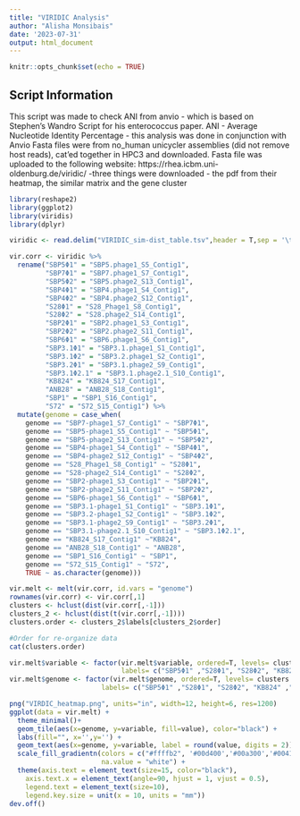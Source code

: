 ```yaml
---
title: "VIRIDIC Analysis"
author: "Alisha Monsibais"
date: '2023-07-31'
output: html_document
---
```


```r
knitr::opts_chunk$set(echo = TRUE)
```


## Script Information 
This script was made to check ANI from anvio - which is based on Stephen's Wandro Script for his enterococcus paper. 
ANI - Average Nucleotide Identity Percentage 
- this analysis was done in conjunction with Anvio
Fasta files were from no_human unicycler assemblies (did not remove host reads), cat'ed together in HPC3 and downloaded. Fasta file was uploaded to the following website: https://rhea.icbm.uni-oldenburg.de/viridic/
-three things were downloaded - the pdf from their heatmap, the similar matrix and the gene cluster

```r
library(reshape2)
library(ggplot2)
library(viridis)
library(dplyr)
```

```r
viridic <- read.delim("VIRIDIC_sim-dist_table.tsv",header = T,sep = '\t')
```


```r
vir.corr <- viridic %>%
  rename("SBP5Φ1" = "SBP5.phage1_S5_Contig1", 
         "SBP7Φ1" = "SBP7.phage1_S7_Contig1", 
         "SBP5Φ2" = "SBP5.phage2_S13_Contig1", 
         "SBP4Φ1" = "SBP4.phage1_S4_Contig1", 
         "SBP4Φ2" = "SBP4.phage2_S12_Contig1", 
         "S28Φ1" = "S28_Phage1_S8_Contig1", 
         "S28Φ2" = "S28.phage2_S14_Contig1", 
         "SBP2Φ1" = "SBP2.phage1_S3_Contig1", 
         "SBP2Φ2" = "SBP2.phage2_S11_Contig1", 
         "SBP6Φ1" = "SBP6.phage1_S6_Contig1", 
         "SBP3.1Φ1" = "SBP3.1.phage1_S1_Contig1", 
         "SBP3.1Φ2" = "SBP3.2.phage1_S2_Contig1", 
         "SBP3.2Φ1" = "SBP3.1.phage2_S9_Contig1", 
         "SBP3.1Φ2.1" = "SBP3.1.phage2.1_S10_Contig1", 
         "KB824" = "KB824_S17_Contig1", 
         "ANB28" = "ANB28_S18_Contig1", 
         "SBP1" = "SBP1_S16_Contig1", 
         "S72" = "S72_S15_Contig1") %>%
  mutate(genome = case_when(
    genome == "SBP7-phage1_S7_Contig1" ~ "SBP7Φ1",
    genome == "SBP5-phage1_S5_Contig1" ~ "SBP5Φ1",
    genome == "SBP5-phage2_S13_Contig1" ~ "SBP5Φ2",
    genome == "SBP4-phage1_S4_Contig1" ~ "SBP4Φ1",
    genome == "SBP4-phage2_S12_Contig1" ~ "SBP4Φ2",
    genome == "S28_Phage1_S8_Contig1" ~ "S28Φ1",
    genome == "S28-phage2_S14_Contig1" ~ "S28Φ2",
    genome == "SBP2-phage1_S3_Contig1" ~ "SBP2Φ1",
    genome == "SBP2-phage2_S11_Contig1" ~ "SBP2Φ2", 
    genome == "SBP6-phage1_S6_Contig1" ~ "SBP6Φ1",
    genome == "SBP3.1-phage1_S1_Contig1" ~ "SBP3.1Φ1",
    genome == "SBP3.2-phage1_S2_Contig1" ~ "SBP3.1Φ2",
    genome == "SBP3.1-phage2_S9_Contig1" ~ "SBP3.2Φ1",
    genome == "SBP3.1-phage2.1_S10_Contig1" ~ "SBP3.1Φ2.1",
    genome == "KB824_S17_Contig1" ~"KB824", 
    genome == "ANB28_S18_Contig1" ~ "ANB28", 
    genome == "SBP1_S16_Contig1" ~ "SBP1", 
    genome == "S72_S15_Contig1" ~ "S72", 
    TRUE ~ as.character(genome)))
```


```r
vir.melt <- melt(vir.corr, id.vars = "genome")
rownames(vir.corr) <- vir.corr[,1]
clusters <- hclust(dist(vir.corr[,-1]))
clusters_2 <- hclust(dist(t(vir.corr[,-1])))
clusters.order <- clusters_2$labels[clusters_2$order]

#Order for re-organize data
cat(clusters.order)

```


```r
vir.melt$variable <- factor(vir.melt$variable, ordered=T, levels= clusters.order, 
                            labels= c("SBP5Φ1" ,"S28Φ1", "S28Φ2", "KB824" ,"SBP1", "SBP2Φ1", "SBP6Φ1", "SBP4Φ1", "SBP7Φ1", "SBP3.1Φ1", "SBP3.1Φ2", "ANB28", "SBP4Φ2", "SBP5Φ2", "SBP2Φ2", "S72", "SBP3.1Φ2.1", "SBP3.2Φ1"))
vir.melt$genome <- factor(vir.melt$genome, ordered=T, levels= clusters.order, 
                       labels= c("SBP5Φ1" ,"S28Φ1", "S28Φ2", "KB824" ,"SBP1", "SBP2Φ1", "SBP6Φ1", "SBP4Φ1", "SBP7Φ1", "SBP3.1Φ1", "SBP3.1Φ2", "ANB28", "SBP4Φ2", "SBP5Φ2", "SBP2Φ2", "S72", "SBP3.1Φ2.1", "SBP3.2Φ1"))

```


```r
png("VIRDIC_heatmap.png", units="in", width=12, height=6, res=1200)
ggplot(data = vir.melt) +
  theme_minimal()+
  geom_tile(aes(x=genome, y=variable, fill=value), color="black") +
  labs(fill="", x='',y='') +
  geom_text(aes(x=genome, y=variable, label = round(value, digits = 2))) +
  scale_fill_gradientn(colors = c("#ffffb2", '#00d400','#00a300','#004100'),  breaks= c(70,9,95,100),labels=c("70 %", "90 %","95 %","100 %"), limits=c(70,100),
                       na.value = "white") +
  theme(axis.text = element_text(size=15, color="black"),
    axis.text.x = element_text(angle=90, hjust = 1, vjust = 0.5),
    legend.text = element_text(size=10),
    legend.key.size = unit(x = 10, units = "mm"))
dev.off()

```

 

